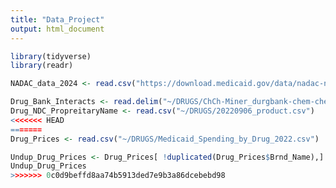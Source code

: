 ```yaml
---
title: "Data_Project"
output: html_document
---
```

```r
library(tidyverse)
library(readr)
```

```r
NADAC_data_2024 <- read.csv("https://download.medicaid.gov/data/nadac-national-average-drug-acquisition-cost-10-16-2024.csv")

```
```r
Drug_Bank_Interacts <- read.delim("~/DRUGS/ChCh-Miner_durgbank-chem-chem.tsv", header=FALSE)
Drug_NDC_PropreitaryName <- read.csv("~/DRUGS/20220906_product.csv")
<<<<<<< HEAD
=======
Drug_Prices <- read.csv("~/DRUGS/Medicaid_Spending_by_Drug_2022.csv")
```
```r
Undup_Drug_Prices <- Drug_Prices[ !duplicated(Drug_Prices$Brnd_Name),]
Undup_Drug_Prices
>>>>>>> 0c0d9beffd8aa74b5913ded7e9b3a86dcebebd98
```

